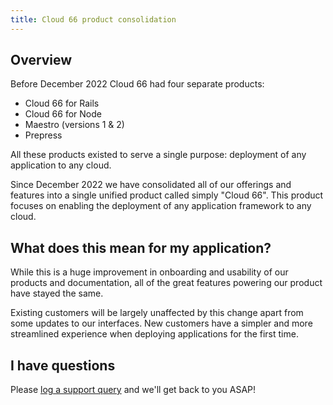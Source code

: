 ```yaml
---
title: Cloud 66 product consolidation
---
```


## Overview

Before December 2022 Cloud 66 had four separate products:

* Cloud 66 for Rails
* Cloud 66 for Node
* Maestro (versions 1 & 2)
* Prepress

All these products existed to serve a single purpose: deployment of any application to any cloud.

Since December 2022 we have consolidated all of our offerings and features into a single unified product called simply "Cloud 66". This product focuses on enabling the deployment of any application framework to any cloud.

## What does this mean for my application?

While this is a huge improvement in onboarding and usability of our products and documentation, all of the great features powering our product have stayed the same.

Existing customers will be largely unaffected by this change apart from some updates to our interfaces. New customers have a simpler and more streamlined experience when deploying applications for the first time.

## I have questions

Please [log a support query](https://app.cloud66.com/support_tickets/new) and we'll get back to you ASAP!